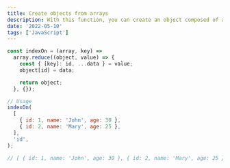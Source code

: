 ```yaml
---
title: Create objects from arrays
description: With this function, you can create an object composed of an array of objects with an 'id' key and any numeral of additional properties.
date: '2022-05-10'
tags: ['JavaScript']
---
```


```js
const indexOn = (array, key) =>
  array.reduce((object, value) => {
    const { [key]: id, ...data } = value;
    object[id] = data;

    return object;
  }, {});

// Usage
indexOn(
  [
    { id: 1, name: 'John', age: 30 },
    { id: 2, name: 'Mary', age: 25 },
  ],
  'id',
);

// [ { id: 1, name: 'John', age: 30 }, { id: 2, name: 'Mary', age: 25 } ]
```
